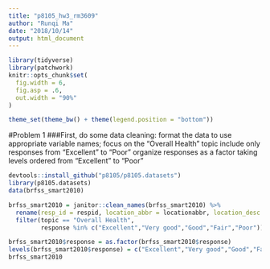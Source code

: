 ```yaml
---
title: "p8105_hw3_rm3609"
author: "Runqi Ma"
date: "2018/10/14"
output: html_document
---
```



```r
library(tidyverse)
library(patchwork)
knitr::opts_chunk$set(
  fig.width = 6,
  fig.asp = .6,
  out.width = "90%"
)

theme_set(theme_bw() + theme(legend.position = "bottom"))
```

#Problem 1 
###First, do some data cleaning:
format the data to use appropriate variable names;
focus on the “Overall Health” topic
include only responses from “Excellent” to “Poor”
organize responses as a factor taking levels ordered from “Excellent” to “Poor”

```r
devtools::install_github("p8105/p8105.datasets")
library(p8105.datasets)
data(brfss_smart2010)

brfss_smart2010 = janitor::clean_names(brfss_smart2010) %>% 
  rename(resp_id = respid, location_abbr = locationabbr, location_desc = locationdesc) %>% 
  filter(topic == "Overall Health", 
         response %in% c("Excellent","Very good","Good","Fair","Poor"))

brfss_smart2010$response = as.factor(brfss_smart2010$response)
levels(brfss_smart2010$response) = c("Excellent","Very good","Good","Fair","Poor")  
brfss_smart2010
```


